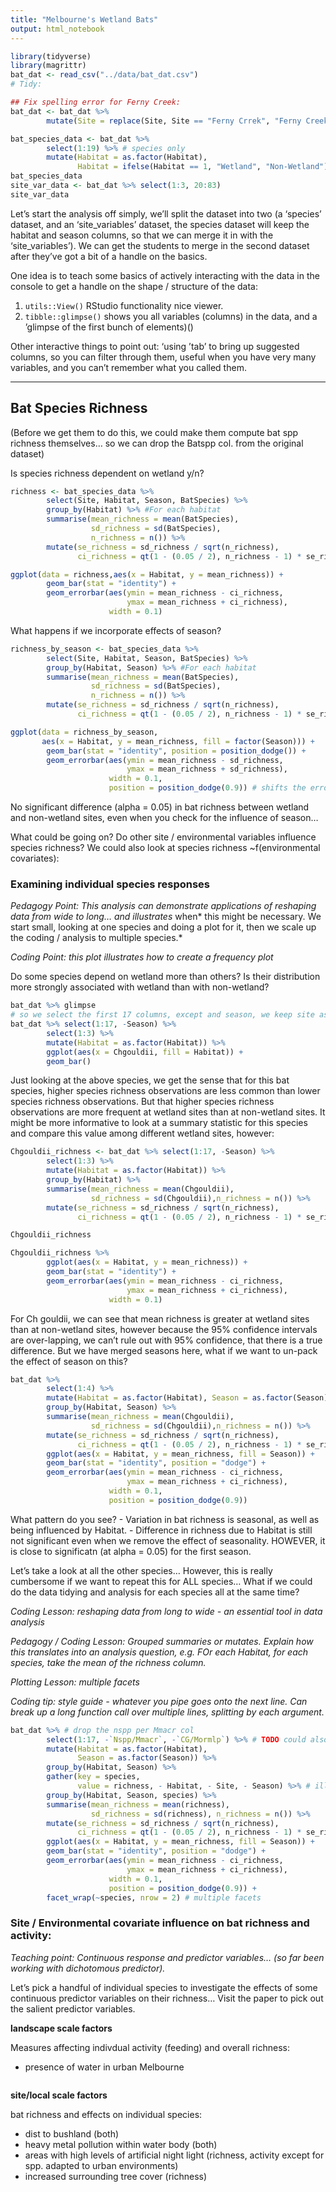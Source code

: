 ```yaml
---
title: "Melbourne's Wetland Bats"
output: html_notebook
---
```


```r
library(tidyverse)
library(magrittr)
bat_dat <- read_csv("../data/bat_dat.csv")
# Tidy:

## Fix spelling error for Ferny Creek:
bat_dat <- bat_dat %>% 
        mutate(Site = replace(Site, Site == "Ferny Crrek", "Ferny Creek"))

bat_species_data <- bat_dat %>% 
        select(1:19) %>% # species only
        mutate(Habitat = as.factor(Habitat),
               Habitat = ifelse(Habitat == 1, "Wetland", "Non-Wetland"))
bat_species_data
site_var_data <- bat_dat %>% select(1:3, 20:83)
site_var_data
```

Let's start the analysis off simply, we'll split the dataset into two (a 'species' dataset, and an 'site_variables' dataset, the species dataset will keep the habitat and season columns, so that we can merge it in with the 'site_variables'). We can get the students to merge in the second dataset after they've got a bit of a handle on the basics.

One idea is to teach some basics of actively interacting with the data in the console to get a handle on the shape / structure of the data:

1. `utils::View()` RStudio functionality nice viewer.
2. `tibble::glimpse()` shows you all variables (columns) in the data, and a 'glimpse of the first bunch of elements)()

Other interactive things to point out: 'using 'tab' to bring up suggested columns, so you can filter through them, useful when you have very many variables, and you can't remember what you called them.

--------

## Bat Species Richness

(Before we get them to do this, we could make them compute bat spp richness themselves... so we can drop the Batspp col. from the original dataset)

Is species richness dependent on wetland y/n?

```r
richness <- bat_species_data %>% 
        select(Site, Habitat, Season, BatSpecies) %>%
        group_by(Habitat) %>% #For each habitat
        summarise(mean_richness = mean(BatSpecies),
                  sd_richness = sd(BatSpecies),
                  n_richness = n()) %>%
        mutate(se_richness = sd_richness / sqrt(n_richness),
               ci_richness = qt(1 - (0.05 / 2), n_richness - 1) * se_richness) 

ggplot(data = richness,aes(x = Habitat, y = mean_richness)) +
        geom_bar(stat = "identity") +
        geom_errorbar(aes(ymin = mean_richness - ci_richness, 
                          ymax = mean_richness + ci_richness), 
                      width = 0.1)

```


What happens if we incorporate effects of season?

```r
richness_by_season <- bat_species_data %>% 
        select(Site, Habitat, Season, BatSpecies) %>%
        group_by(Habitat, Season) %>% #For each habitat
        summarise(mean_richness = mean(BatSpecies),
                  sd_richness = sd(BatSpecies),
                  n_richness = n()) %>%
        mutate(se_richness = sd_richness / sqrt(n_richness),
               ci_richness = qt(1 - (0.05 / 2), n_richness - 1) * se_richness)

ggplot(data = richness_by_season, 
       aes(x = Habitat, y = mean_richness, fill = factor(Season))) +
        geom_bar(stat = "identity", position = position_dodge()) +
        geom_errorbar(aes(ymin = mean_richness - sd_richness, 
                          ymax = mean_richness + sd_richness), 
                      width = 0.1,
                      position = position_dodge(0.9)) # shifts the error bars over the correct bar
```

No significant difference (alpha = 0.05) in bat richness between wetland and non-wetland sites, even when you check for the influence of season...

What could be going on?
Do other site / environmental variables influence species richness?
We could also look at species richness ~f(environmental covariates):

### Examining individual species responses

*Pedagogy Point: This analysis can demonstrate applications of reshaping data from wide to long... and illustrates *when* this might be necessary. We start small, looking at one species and doing a plot for it, then we scale up the coding / analysis to multiple species.*

*Coding Point: this plot illustrates how to create a frequency plot*

Do some species depend on wetland more than others? Is their distribution more strongly associated with wetland than with non-wetland?

```r
bat_dat %>% glimpse
# so we select the first 17 columns, except and season, we keep site as the unique identifier / key column for each row.
bat_dat %>% select(1:17, -Season) %>%
        select(1:3) %>%
        mutate(Habitat = as.factor(Habitat)) %>%
        ggplot(aes(x = Chgouldii, fill = Habitat)) +
        geom_bar()

```

Just looking at the above species, we get the sense that for this bat species, higher species richness observations are less common than lower species richness observations. But that higher species richness observations are more frequent at wetland sites than at non-wetland sites. It might be more informative to look at a summary statistic for this species and compare this value among different wetland sites, however:

```r
Chgouldii_richness <- bat_dat %>% select(1:17, -Season) %>%
        select(1:3) %>%
        mutate(Habitat = as.factor(Habitat)) %>%
        group_by(Habitat) %>%
        summarise(mean_richness = mean(Chgouldii),
                  sd_richness = sd(Chgouldii),n_richness = n()) %>%
        mutate(se_richness = sd_richness / sqrt(n_richness),
               ci_richness = qt(1 - (0.05 / 2), n_richness - 1) * se_richness)

Chgouldii_richness

Chgouldii_richness %>%
        ggplot(aes(x = Habitat, y = mean_richness)) +
        geom_bar(stat = "identity") +
        geom_errorbar(aes(ymin = mean_richness - ci_richness, 
                          ymax = mean_richness + ci_richness), 
                      width = 0.1)
```


For Ch gouldii, we can see that mean richness is greater at wetland sites than at non-wetland sites, however because the 95% confidence intervals are over-lapping, we can't rule out with 95% confidence, that there is a true difference. But we have merged seasons here, what if we want to un-pack the effect of season on this?

```r
bat_dat %>%
        select(1:4) %>%
        mutate(Habitat = as.factor(Habitat), Season = as.factor(Season)) %>% # TODO this should be done in the initial tidying stage so we don't have to keep repeating this... init tidying phase is also a good pedagogical way of testing out the dplyr verbs
        group_by(Habitat, Season) %>%
        summarise(mean_richness = mean(Chgouldii),
                  sd_richness = sd(Chgouldii),n_richness = n()) %>%
        mutate(se_richness = sd_richness / sqrt(n_richness),
               ci_richness = qt(1 - (0.05 / 2), n_richness - 1) * se_richness) %>% 
        ggplot(aes(x = Habitat, y = mean_richness, fill = Season)) +
        geom_bar(stat = "identity", position = "dodge") +
        geom_errorbar(aes(ymin = mean_richness - ci_richness, 
                          ymax = mean_richness + ci_richness), 
                      width = 0.1,
                      position = position_dodge(0.9))
```

What pattern do you see?
- Variation in bat richness is seasonal, as well as being influenced by Habitat.
- Difference in richness due to Habitat is still not significant even when we remove the effect of seasonality. HOWEVER, it is close to significatn (at alpha = 0.05) for the first season. 


Let's take a look at all the other species... However, this is really cumbersome if we want to repeat this for ALL species... What if we could do the data tidying and analysis for each species all at the same time?

*Coding Lesson: reshaping data from long to wide - an essential tool in data analysis*

*Pedagogy / Coding Lesson: Grouped summaries or mutates. Explain how this translates into an analysis question, e.g. FOr each Habitat, for each species, take the mean of the richness column.*

*Plotting Lesson: multiple facets*

*Coding tip: style guide - whatever you pipe goes onto the next line. Can break up a long function call over multiple lines, splitting by each argument.*


```r
bat_dat %>% # drop the nspp per Mmacr col
        select(1:17, -`Nspp/Mmacr`, -`CG/Mormlp`) %>% # TODO could also illustrate how to remove columns containing a '/' dplyr
        mutate(Habitat = as.factor(Habitat),
               Season = as.factor(Season)) %>%
        group_by(Habitat, Season) %>%
        gather(key = species, 
               value = richness, - Habitat, - Site, - Season) %>% # illustrate what happens when we don't choose to ignore the other columns by using the 'minus' sign... they get included as an entity in the key column 'species' and it gets confused about what value to put in the 'richness' column for everything... 
        group_by(Habitat, Season, species) %>%
        summarise(mean_richness = mean(richness),
                  sd_richness = sd(richness), n_richness = n()) %>%
        mutate(se_richness = sd_richness / sqrt(n_richness),
               ci_richness = qt(1 - (0.05 / 2), n_richness - 1) * se_richness) %>%
        ggplot(aes(x = Habitat, y = mean_richness, fill = Season)) +
        geom_bar(stat = "identity", position = "dodge") +
        geom_errorbar(aes(ymin = mean_richness - ci_richness, 
                          ymax = mean_richness + ci_richness), 
                      width = 0.1,
                      position = position_dodge(0.9)) + 
        facet_wrap(~species, nrow = 2) # multiple facets
```


### Site / Environmental covariate influence on bat richness and activity: 

*Teaching point: Continuous response and predictor variables... (so far been working with dichotomous predictor).*

Let's pick a handful of individual species to investigate the effects of some continuous predictor variables on their richness... Visit the paper to pick out the salient predictor variables.

**landscape scale factors**

Measures affecting indivdual activity (feeding) and overall richness:

- presence of water in urban Melbourne

```r

```


**site/local scale factors**

bat richness and effects on individual species:

- dist to bushland (both)
- heavy metal pollution within water body (both)
- areas with high levels of artificial night light (richness, activity except for spp. adapted to urban environments)
- increased surrounding tree cover (richness)
